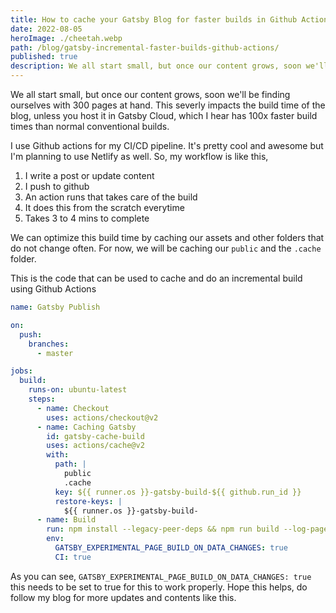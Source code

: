 ```yaml
---
title: How to cache your Gatsby Blog for faster builds in Github Actions?
date: 2022-08-05
heroImage: ./cheetah.webp
path: /blog/gatsby-incremental-faster-builds-github-actions/
published: true
description: We all start small, but once our content grows, soon we'll be finding ourselves with 300 pages at hand. This severly impacts the build time of the blog, unless you host it in Gatsby Cloud, which I hear has 100x faster build times than normal conventional builds. Click to read more...
---
```


We all start small, but once our content grows, soon we'll be finding ourselves with 300 pages at hand. This severly impacts the build time of the blog, unless you host it in Gatsby Cloud, which I hear has 100x faster build times than normal conventional builds.

I use Github actions for my CI/CD pipeline. It's pretty cool and awesome but I'm planning to use Netlify as well. So, my workflow is like this,
1. I write a post or update content
2. I push to github
3. An action runs that takes care of the build
4. It does this from the scratch everytime
5. Takes 3 to 4 mins to complete

We can optimize this build time by caching our assets and other folders that do not change often. For now, we will be caching our `public` and the `.cache` folder.

This is the code that can be used to cache and do an incremental build using Github Actions
```yml
name: Gatsby Publish

on:
  push:
    branches:
      - master

jobs:
  build:
    runs-on: ubuntu-latest
    steps:
      - name: Checkout
        uses: actions/checkout@v2
      - name: Caching Gatsby
        id: gatsby-cache-build
        uses: actions/cache@v2
        with:
          path: |
            public
            .cache
          key: ${{ runner.os }}-gatsby-build-${{ github.run_id }}
          restore-keys: |
            ${{ runner.os }}-gatsby-build-
      - name: Build
        run: npm install --legacy-peer-deps && npm run build --log-pages
        env:
          GATSBY_EXPERIMENTAL_PAGE_BUILD_ON_DATA_CHANGES: true
          CI: true
```

As you can see, `GATSBY_EXPERIMENTAL_PAGE_BUILD_ON_DATA_CHANGES: true` this needs to be set to true for this to work properly. Hope this helps, do follow my blog for more updates and contents like this.